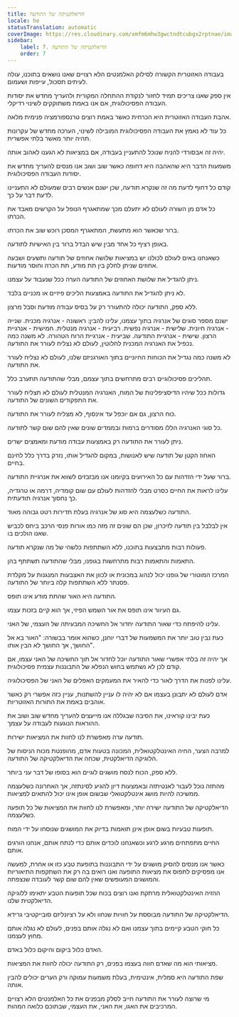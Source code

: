 ```yaml
---
title: הדיאלקטיקה של התודעה
locale: he
statusTranslation: automatic
coverImage: https://res.cloudinary.com/xmfm6mhw3gwctndtcubgx2rptnae/image/upload/v1741354419/small_cover_la_gran_rebelion_28716e29d2.webp
sidebar:
    label: 7. הדיאלקטיקה של התודעה
    order: 7
---
```

בעבודה האזוטרית הקשורה לסילוק האלמנטים הלא רצויים שאנו נושאים בתוכנו, עולה לעיתים תסכול, עייפות ושעמום.

אין ספק שאנו צריכים תמיד לחזור לנקודת ההתחלה המקורית ולהעריך מחדש את יסודות העבודה הפסיכולוגית, אם אנו באמת משתוקקים לשינוי רדיקלי.

אהבת העבודה האזוטרית היא הכרחית כאשר באמת רוצים טרנספורמציה פנימית מלאה.

כל עוד לא נאמץ את העבודה הפסיכולוגית המובילה לשינוי, הערכה מחדש של עקרונות תהיה יותר מאשר בלתי אפשרית.

יהיה זה אבסורדי להניח שנוכל להתעניין בעבודה, אם במציאות לא הגענו לאהוב אותה.

משמעות הדבר היא שהאהבה היא דחופה כאשר שוב ושוב אנו מנסים להעריך מחדש את יסודות העבודה הפסיכולוגית.

קודם כל דחוף לדעת מה זה שנקרא תודעה, שכן ישנם אנשים רבים שמעולם לא התעניינו לדעת דבר על כך.

כל אדם מן השורה לעולם לא יתעלם מכך שמתאגרף הנופל על הקרשים מאבד את הכרתו.

ברור שכאשר הוא מתעשת, המתאגרף המסכן רוכש שוב את הכרתו.

באופן רציף כל אחד מבין שיש הבדל ברור בין האישיות לתודעה.

כשאנחנו באים לעולם לכולנו יש במציאות שלושה אחוזים של תודעה ותשעים ושבעה אחוזים שניתן לחלק בין תת מודע, תת הכרה וחוסר מודעות.

ניתן להגדיל את שלושת האחוזים של התודעה הערה ככל שנעבוד על עצמנו.

לא ניתן להגדיל את התודעה באמצעות הליכים פיזיים או מכניים בלבד.

ללא ספק, התודעה יכולה להתעורר רק על בסיס עבודה מודעת וסבל מרצון.

ישנם מספר סוגים של אנרגיה בתוך עצמנו, עלינו להבין: ראשונה - אנרגיה מכנית. שנייה - אנרגיה חיונית. שלישית - אנרגיה נפשית. רביעית - אנרגיה מנטלית. חמישית - אנרגיית הרצון. שישית - אנרגיית התודעה. שביעית - אנרגיית הרוח הטהורה. לא משנה כמה נכפיל את האנרגיה המכנית לחלוטין, לעולם לא נצליח לעורר את התודעה.

לא משנה כמה נגדיל את הכוחות החיוניים בתוך האורגניזם שלנו, לעולם לא נצליח לעורר את התודעה.

תהליכים פסיכולוגיים רבים מתרחשים בתוך עצמם, מבלי שהתודעה תתערב כלל.

גדולות ככל שיהיו הדיסציפלינות של המוח, האנרגיה המנטלית לעולם לא תצליח לעורר את התפקודים השונים של התודעה.

כוח הרצון, גם אם יוכפל עד אינסוף, לא מצליח לעורר את התודעה.

כל סוגי האנרגיה הללו מסודרים ברמות ובממדים שונים שאין להם שום קשר לתודעה.

ניתן לעורר את התודעה רק באמצעות עבודה מודעת ומאמצים ישרים.

האחוז הקטן של תודעה שיש לאנושות, במקום להגדיל אותו, נזרק בדרך כלל לחינם בחיים.

ברור שעל ידי הזדהות עם כל האירועים בקיומנו אנו מבזבזים לשווא את אנרגיית התודעה.

עלינו לראות את החיים כסרט מבלי להזדהות לעולם עם שום קומדיה, דרמה או טרגדיה, כך נחסוך אנרגיה תודעתית.

התודעה כשלעצמה היא סוג של אנרגיה בעלת תדירות רטט גבוהה מאוד.

אין לבלבל בין תודעה לזיכרון, שכן הם שונים זה מזה כמו אורות פנסי הרכב ביחס לכביש שאנו הולכים בו.

פעולות רבות מתבצעות בתוכנו, ללא השתתפות כלשהי של מה שנקרא תודעה.

התאמות והתאמות רבות מתרחשות בגופנו, מבלי שהתודעה תשתתף בהן.

המרכז המוטורי של גופנו יכול לנהוג במכונית או לכוון את האצבעות המנגנות על מקלדת פסנתר ללא השתתפות קלה ביותר של התודעה.

התודעה היא האור שהתת מודע אינו תופס.

גם העיוור אינו תופס את אור השמש הפיזי, אך הוא קיים בזכות עצמו.

עלינו להיפתח כדי שאור התודעה יחדור אל החשיכה המבעיתה של העצמי, של האני.

כעת נבין טוב יותר את המשמעות של דברי יוחנן, כשהוא אומר בבשורה: "האור בא אל החושך, אך החושך לא הבין אותו".

אך יהיה זה בלתי אפשרי שאור התודעה יוכל לחדור אל תוך החשיכה של האני עצמו, אם קודם לכן לא נשתמש בחוש הנפלא של התבוננות עצמית פסיכולוגית.

עלינו לפנות את הדרך לאור כדי להאיר את המעמקים האפלים של האני של הפסיכולוגיה.

אדם לעולם לא יתבונן בעצמו אם לא יהיה לו עניין להשתנות, עניין כזה אפשרי רק כאשר אוהבים באמת את התורות האזוטריות.

כעת יבינו קוראינו, את הסיבה שבגללה אנו מייעצים להעריך מחדש שוב ושוב את ההוראות הנוגעות לעבודה על עצמך.

תודעה ערה מאפשרת לנו לחוות את המציאות ישירות.

למרבה הצער, החיה האינטלקטואלית, המכונה בטעות אדם, מהופנטת מכוח הניסוח של הלוגיקה הדיאלקטית, שכחה את הדיאלקטיקה של התודעה.

ללא ספק, הכוח לנסח מושגים לוגיים הוא בסופו של דבר עני ביותר.

מהתזה נוכל לעבור לאנטיתזה ובאמצעות דיון להגיע לסינתזה, אך האחרונה כשלעצמה ממשיכה להיות מושג אינטלקטואלי שבשום אופן אינו יכול להתאים למציאות.

הדיאלקטיקה של התודעה ישירה יותר, ומאפשרת לנו לחוות את המציאות של כל תופעה כשלעצמה.

תופעות טבעיות בשום אופן אינן תואמות בדיוק את המושגים שנוסחו על ידי המוח.

החיים מתפתחים מרגע לרגע וכשאנחנו לוכדים אותם כדי לנתח אותם, אנחנו הורגים אותם.

כאשר אנו מנסים להסיק מושגים על ידי התבוננות בתופעת טבע כזו או אחרת, למעשה אנו מפסיקים לתפוס את מציאות התופעה ואנו רואים בה רק את השתקפות התיאוריות והמושגים המעופשים שאין להם שום קשר לעובדה שנצפתה.

ההזיה האינטלקטואלית מרתקת ואנו רוצים בכוח שכל תופעות הטבע יתאימו ללוגיקה הדיאלקטית שלנו.

הדיאלקטיקה של התודעה מבוססת על חוויות שנחוו ולא על רציונליזם סובייקטיבי גרידא.

כל חוקי הטבע קיימים בתוך עצמנו ואם לא נגלה אותם בפנים, לעולם לא נגלה אותם מחוץ לעצמנו.

האדם כלול ביקום והיקום כלול באדם.

מציאותי הוא מה שאדם חווה בעצמו בפנים, רק התודעה יכולה לחוות את המציאות.

שפת התודעה היא סמלית, אינטימית, בעלת משמעות עמוקה ורק הערים יכולים להבין אותה.

מי שרוצה לעורר את התודעה חייב לסלק מבפנים את כל האלמנטים הלא רצויים המרכיבים את האגו, את האני, את העצמי, שבתוכם כלואה המהות.

